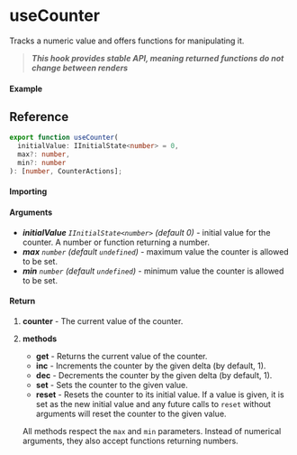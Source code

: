 
<Meta title="State/useCounter" component={Example} />

# useCounter

Tracks a numeric value and offers functions for manipulating it.

> **_This hook provides stable API, meaning returned functions do not change between renders_**

#### Example

<Canvas>
  <Story story={Example} inline />
</Canvas>

## Reference

```ts
export function useCounter(
  initialValue: IInitialState<number> = 0,
  max?: number,
  min?: number
): [number, CounterActions];
```

#### Importing

<ImportPath />

#### Arguments

- _**initialValue**_ _`IInitialState<number>` (default 0)_ - initial value for the counter. A number
  or function returning a number.
- _**max**_ _`number` (default `undefined`)_ - maximum value the counter is allowed to be set.
- _**min**_ _`number` (default `undefined`)_ - minimum value the counter is allowed to be set.

#### Return

1. **counter** - The current value of the counter.

2. **methods**

   - **get** - Returns the current value of the counter.
   - **inc** - Increments the counter by the given delta (by default, 1).
   - **dec** - Decrements the counter by the given delta (by default, 1).
   - **set** - Sets the counter to the given value.
   - **reset** - Resets the counter to its initial value. If a value is given, it
     is set as the new initial value and any future calls to `reset`
     without arguments will reset the counter to the given value.

   All methods respect the `max` and `min` parameters. Instead of numerical
   arguments, they also accept functions returning numbers.
